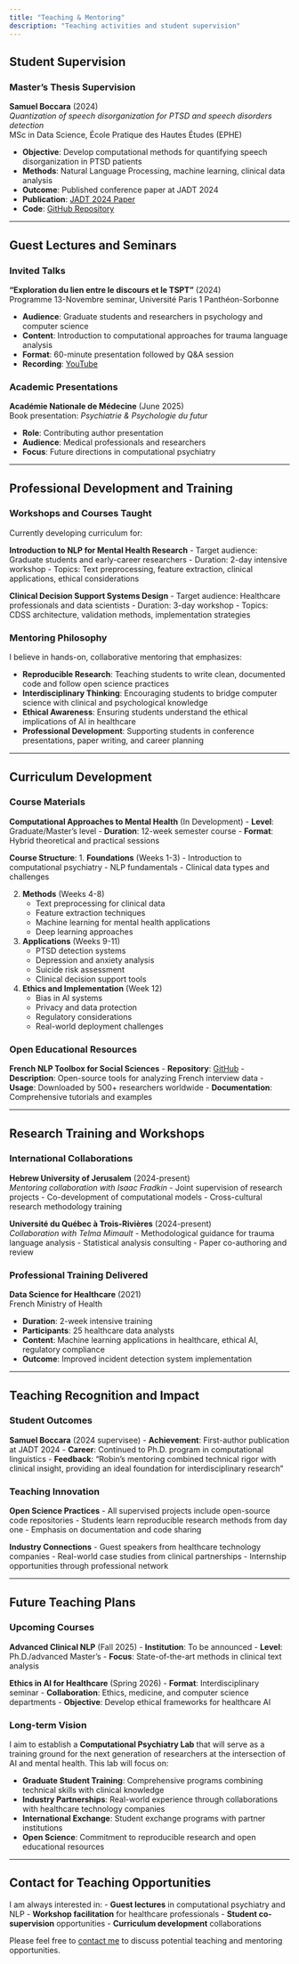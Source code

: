 ```yaml
---
title: "Teaching & Mentoring"
description: "Teaching activities and student supervision"
---
```


## Student Supervision

### Master's Thesis Supervision

**Samuel Boccara** (2024)  
*Quantization of speech disorganization for PTSD and speech disorders detection*  
MSc in Data Science, École Pratique des Hautes Études (EPHE)

- **Objective**: Develop computational methods for quantifying speech disorganization in PTSD patients
- **Methods**: Natural Language Processing, machine learning, clinical data analysis
- **Outcome**: Published conference paper at JADT 2024
- **Publication**: [JADT 2024 Paper](https://hal.science/hal-04627800)
- **Code**: [GitHub Repository](https://github.com/NLP-for-Psycholinguistic/text_coherence_pipeline)

---

## Guest Lectures and Seminars

### Invited Talks

**"Exploration du lien entre le discours et le TSPT"** (2024)  
Programme 13-Novembre seminar, Université Paris 1 Panthéon-Sorbonne

- **Audience**: Graduate students and researchers in psychology and computer science
- **Content**: Introduction to computational approaches for trauma language analysis
- **Format**: 60-minute presentation followed by Q&A session
- **Recording**: [YouTube](https://www.youtube.com/watch?v=l9kvqLFBqNY)

### Academic Presentations

**Académie Nationale de Médecine** (June 2025)  
Book presentation: *Psychiatrie & Psychologie du futur*

- **Role**: Contributing author presentation
- **Audience**: Medical professionals and researchers
- **Focus**: Future directions in computational psychiatry

---

## Professional Development and Training

### Workshops and Courses Taught

Currently developing curriculum for:

**Introduction to NLP for Mental Health Research**
- Target audience: Graduate students and early-career researchers
- Duration: 2-day intensive workshop
- Topics: Text preprocessing, feature extraction, clinical applications, ethical considerations

**Clinical Decision Support Systems Design**
- Target audience: Healthcare professionals and data scientists
- Duration: 3-day workshop
- Topics: CDSS architecture, validation methods, implementation strategies

### Mentoring Philosophy

I believe in hands-on, collaborative mentoring that emphasizes:

- **Reproducible Research**: Teaching students to write clean, documented code and follow open science practices
- **Interdisciplinary Thinking**: Encouraging students to bridge computer science with clinical and psychological knowledge
- **Ethical Awareness**: Ensuring students understand the ethical implications of AI in healthcare
- **Professional Development**: Supporting students in conference presentations, paper writing, and career planning

---

## Curriculum Development

### Course Materials

**Computational Approaches to Mental Health** (In Development)
- **Level**: Graduate/Master's level
- **Duration**: 12-week semester course
- **Format**: Hybrid theoretical and practical sessions

**Course Structure**:
1. **Foundations** (Weeks 1-3)
   - Introduction to computational psychiatry
   - NLP fundamentals
   - Clinical data types and challenges

2. **Methods** (Weeks 4-8)
   - Text preprocessing for clinical data
   - Feature extraction techniques
   - Machine learning for mental health applications
   - Deep learning approaches

3. **Applications** (Weeks 9-11)
   - PTSD detection systems
   - Depression and anxiety analysis
   - Suicide risk assessment
   - Clinical decision support tools

4. **Ethics and Implementation** (Week 12)
   - Bias in AI systems
   - Privacy and data protection
   - Regulatory considerations
   - Real-world deployment challenges

### Open Educational Resources

**French NLP Toolbox for Social Sciences**
- **Repository**: [GitHub](https://github.com/psycholinguistics2125/ssi-toolbox-fr)
- **Description**: Open-source tools for analyzing French interview data
- **Usage**: Downloaded by 500+ researchers worldwide
- **Documentation**: Comprehensive tutorials and examples

---

## Research Training and Workshops

### International Collaborations

**Hebrew University of Jerusalem** (2024-present)  
*Mentoring collaboration with Isaac Fradkin*
- Joint supervision of research projects
- Co-development of computational models
- Cross-cultural research methodology training

**Université du Québec à Trois-Rivières** (2024-present)  
*Collaboration with Telma Mimault*
- Methodological guidance for trauma language analysis
- Statistical analysis consulting
- Paper co-authoring and review

### Professional Training Delivered

**Data Science for Healthcare** (2021)  
French Ministry of Health

- **Duration**: 2-week intensive training
- **Participants**: 25 healthcare data analysts
- **Content**: Machine learning applications in healthcare, ethical AI, regulatory compliance
- **Outcome**: Improved incident detection system implementation

---

## Teaching Recognition and Impact

### Student Outcomes

**Samuel Boccara** (2024 supervisee)
- **Achievement**: First-author publication at JADT 2024
- **Career**: Continued to Ph.D. program in computational linguistics
- **Feedback**: "Robin's mentoring combined technical rigor with clinical insight, providing an ideal foundation for interdisciplinary research"

### Teaching Innovation

**Open Science Practices**
- All supervised projects include open-source code repositories
- Students learn reproducible research methods from day one
- Emphasis on documentation and code sharing

**Industry Connections**
- Guest speakers from healthcare technology companies
- Real-world case studies from clinical partnerships
- Internship opportunities through professional network

---

## Future Teaching Plans

### Upcoming Courses

**Advanced Clinical NLP** (Fall 2025)
- **Institution**: To be announced
- **Level**: Ph.D./advanced Master's
- **Focus**: State-of-the-art methods in clinical text analysis

**Ethics in AI for Healthcare** (Spring 2026)
- **Format**: Interdisciplinary seminar
- **Collaboration**: Ethics, medicine, and computer science departments
- **Objective**: Develop ethical frameworks for healthcare AI

### Long-term Vision

I aim to establish a **Computational Psychiatry Lab** that will serve as a training ground for the next generation of researchers at the intersection of AI and mental health. This lab will focus on:

- **Graduate Student Training**: Comprehensive programs combining technical skills with clinical knowledge
- **Industry Partnerships**: Real-world experience through collaborations with healthcare technology companies
- **International Exchange**: Student exchange programs with partner institutions
- **Open Science**: Commitment to reproducible research and open educational resources

---

## Contact for Teaching Opportunities

I am always interested in:
- **Guest lectures** in computational psychiatry and NLP
- **Workshop facilitation** for healthcare professionals
- **Student co-supervision** opportunities
- **Curriculum development** collaborations

Please feel free to [contact me](mailto:quillivicrobin@hotmail.fr) to discuss potential teaching and mentoring opportunities.

